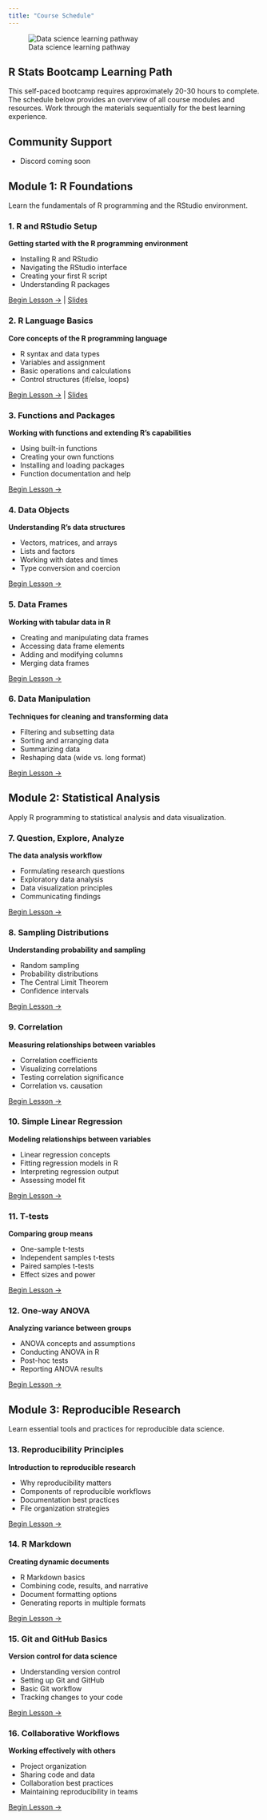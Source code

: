 ```yaml
---
title: "Course Schedule"
---
```


::: schedule-banner
![Data science learning pathway](img/robot-farmer.jpeg){.schedule-img}

## R Stats Bootcamp Learning Path

This self-paced bootcamp requires approximately 20-30 hours to complete. The schedule below provides an overview of all course modules and resources. Work through the materials sequentially for the best learning experience.
:::

::: callout-note
## Community Support

- Discord coming soon
:::

## Module 1: R Foundations {.module-header}

Learn the fundamentals of R programming and the RStudio environment.

::: module-content
### 1. R and RStudio Setup

**Getting started with the R programming environment**

-   Installing R and RStudio
-   Navigating the RStudio interface
-   Creating your first R script
-   Understanding R packages

[Begin Lesson →](01-setup.qmd) \| [Slides](docs/ppt/RSB01.pptx)

### 2. R Language Basics

**Core concepts of the R programming language**

-   R syntax and data types
-   Variables and assignment
-   Basic operations and calculations
-   Control structures (if/else, loops)

[Begin Lesson →](02-r-lang.qmd) \| [Slides](docs/ppt/RSB02.pptx)

### 3. Functions and Packages

**Working with functions and extending R's capabilities**

-   Using built-in functions
-   Creating your own functions
-   Installing and loading packages
-   Function documentation and help

[Begin Lesson →](03-functions.qmd)

### 4. Data Objects

**Understanding R's data structures**

-   Vectors, matrices, and arrays
-   Lists and factors
-   Working with dates and times
-   Type conversion and coercion

[Begin Lesson →](04-data.qmd)

### 5. Data Frames

**Working with tabular data in R**

-   Creating and manipulating data frames
-   Accessing data frame elements
-   Adding and modifying columns
-   Merging data frames

[Begin Lesson →](05-data-frames.qmd)

### 6. Data Manipulation

**Techniques for cleaning and transforming data**

-   Filtering and subsetting data
-   Sorting and arranging data
-   Summarizing data
-   Reshaping data (wide vs. long format)

[Begin Lesson →](06-data-manipulation.qmd)
:::

## Module 2: Statistical Analysis {.module-header}

Apply R programming to statistical analysis and data visualization.

::: module-content
### 7. Question, Explore, Analyze

**The data analysis workflow**

-   Formulating research questions
-   Exploratory data analysis
-   Data visualization principles
-   Communicating findings

[Begin Lesson →](07-question-explore.qmd)

### 8. Sampling Distributions

**Understanding probability and sampling**

-   Random sampling
-   Probability distributions
-   The Central Limit Theorem
-   Confidence intervals

[Begin Lesson →](08-sampling-dist.qmd)

### 9. Correlation

**Measuring relationships between variables**

-   Correlation coefficients
-   Visualizing correlations
-   Testing correlation significance
-   Correlation vs. causation

[Begin Lesson →](09-correlation.qmd)

### 10. Simple Linear Regression

**Modeling relationships between variables**

-   Linear regression concepts
-   Fitting regression models in R
-   Interpreting regression output
-   Assessing model fit

[Begin Lesson →](10-regression.qmd)

### 11. T-tests

**Comparing group means**

-   One-sample t-tests
-   Independent samples t-tests
-   Paired samples t-tests
-   Effect sizes and power

[Begin Lesson →](11-t-test.qmd)

### 12. One-way ANOVA

**Analyzing variance between groups**

-   ANOVA concepts and assumptions
-   Conducting ANOVA in R
-   Post-hoc tests
-   Reporting ANOVA results

[Begin Lesson →](12-1-way-anova.qmd)
:::

## Module 3: Reproducible Research {.module-header}

Learn essential tools and practices for reproducible data science.

::: module-content
### 13. Reproducibility Principles

**Introduction to reproducible research**

-   Why reproducibility matters
-   Components of reproducible workflows
-   Documentation best practices
-   File organization strategies

[Begin Lesson →](13-reproducibility.qmd)

### 14. R Markdown

**Creating dynamic documents**  

-   R Markdown basics
-   Combining code, results, and narrative
-   Document formatting options
-   Generating reports in multiple formats

[Begin Lesson →](14-rmarkdown.qmd)

### 15. Git and GitHub Basics

**Version control for data science**

-   Understanding version control
-   Setting up Git and GitHub
-   Basic Git workflow
-   Tracking changes to your code

[Begin Lesson →](15-github-basics.qmd)

### 16. Collaborative Workflows

**Working effectively with others**

-   Project organization
-   Sharing code and data
-   Collaboration best practices
-   Maintaining reproducibility in teams

[Begin Lesson →](16-collaborative-workflows.qmd)
:::

::: footer-section

:::